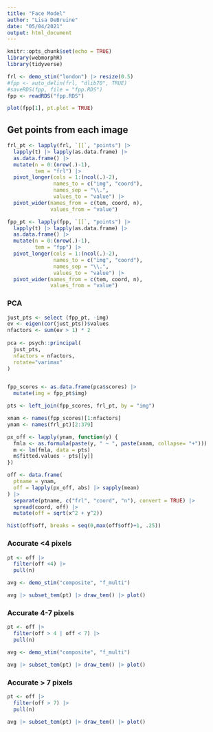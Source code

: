 ```yaml
---
title: "Face Model"
author: "Lisa DeBruine"
date: "05/04/2021"
output: html_document
---
```


```r
knitr::opts_chunk$set(echo = TRUE)
library(webmorphR)
library(tidyverse)
```


```r
frl <- demo_stim("london") |> resize(0.5)
#fpp <- auto_delin(frl, "dlib70", TRUE)
#saveRDS(fpp, file = "fpp.RDS")
fpp <- readRDS("fpp.RDS")
```

```r
plot(fpp[1], pt.plot = TRUE)
```

## Get points from each image

```r
frl_pt <- lapply(frl, `[[`, "points") |>
  lapply(t) |> lapply(as.data.frame) |>
  as.data.frame() |>
  mutate(n = 0:(nrow(.)-1),
         tem = "frl") |>
  pivot_longer(cols = 1:(ncol(.)-2),
               names_to = c("img", "coord"),
               names_sep = "\\.",
               values_to = "value") |>
  pivot_wider(names_from = c(tem, coord, n),
              values_from = "value")
```

```r
fpp_pt <- lapply(fpp, `[[`, "points") |>
  lapply(t) |> lapply(as.data.frame) |>
  as.data.frame() |>
  mutate(n = 0:(nrow(.)-1),
         tem = "fpp") |>
  pivot_longer(cols = 1:(ncol(.)-2),
               names_to = c("img", "coord"),
               names_sep = "\\.",
               values_to = "value") |>
  pivot_wider(names_from = c(tem, coord, n),
              values_from = "value")
```

### PCA

```r

just_pts <- select (fpp_pt, -img)
ev <- eigen(cor(just_pts))$values
nfactors <- sum(ev > 1) * 2
  
pca <- psych::principal(
  just_pts, 
  nfactors = nfactors, 
  rotate="varimax"
)


fpp_scores <- as.data.frame(pca$scores) |>
  mutate(img = fpp_pt$img)
```


```r
pts <- left_join(fpp_scores, frl_pt, by = "img")
```

```r
xnam <- names(fpp_scores)[1:nfactors]
ynam <- names(frl_pt)[2:379]

px_off <- lapply(ynam, function(y) {
  fmla <- as.formula(paste(y, " ~ ", paste(xnam, collapse= "+")))
  m <- lm(fmla, data = pts)
  m$fitted.values - pts[[y]]
})
```


```r
off <- data.frame(
  ptname = ynam,
  off = lapply(px_off, abs) |> sapply(mean)
) |>
  separate(ptname, c("frl", "coord", "n"), convert = TRUE) |>
  spread(coord, off) |>
  mutate(off = sqrt(x^2 + y^2))
```

```r
hist(off$off, breaks = seq(0,max(off$off)+1, .25))
```

### Accurate <4 pixels

```r
pt <- off |>
  filter(off <4) |>
  pull(n)

avg <- demo_stim("composite", "f_multi")

avg |> subset_tem(pt) |> draw_tem() |> plot()
```


### Accurate 4-7 pixels

```r
pt <- off |>
  filter(off > 4 | off < 7) |>
  pull(n)

avg <- demo_stim("composite", "f_multi")

avg |> subset_tem(pt) |> draw_tem() |> plot()
```


### Accurate > 7 pixels

```r
pt <- off |>
  filter(off > 7) |>
  pull(n)

avg |> subset_tem(pt) |> draw_tem() |> plot()
```




